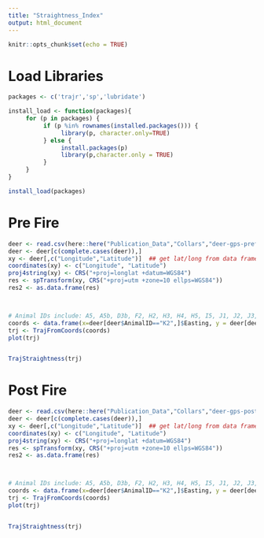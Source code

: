 ```yaml
---
title: "Straightness_Index"
output: html_document
---
```


```r
knitr::opts_chunk$set(echo = TRUE)
```

# Load Libraries
```r
packages <- c('trajr','sp','lubridate')

install_load <- function(packages){
     for (p in packages) {
          if (p %in% rownames(installed.packages())) {
               library(p, character.only=TRUE)
          } else {
               install.packages(p)
               library(p,character.only = TRUE)
          }
     }
}

install_load(packages)
```


# Pre Fire
```r
deer <- read.csv(here::here("Publication_Data","Collars","deer-gps-prefire.csv"))
deer <- deer[c(complete.cases(deer)),]
xy <- deer[,c("Longitude","Latitude")]  ## get lat/long from data frame
coordinates(xy) <- c("Longitude", "Latitude")
proj4string(xy) <- CRS("+proj=longlat +datum=WGS84")
res <- spTransform(xy, CRS("+proj=utm +zone=10 ellps=WGS84"))
res2 <- as.data.frame(res)



# Animal IDs include: A5, A5b, D3b, F2, H2, H3, H4, H5, I5, J1, J2, J3, J5, K1, K2, K4, P4, Q5
coords <- data.frame(x=deer[deer$AnimalID=="K2",]$Easting, y = deer[deer$AnimalID=="K2",]$Northing, times=deer[deer$AnimalID=="K2",]$Time, id=deer[deer$AnimalID=="K2",]$AnimalID)
trj <- TrajFromCoords(coords)
plot(trj)


TrajStraightness(trj)
```



# Post Fire
```r
deer <- read.csv(here::here("Publication_Data","Collars","deer-gps-postfire.csv"))
deer <- deer[c(complete.cases(deer)),]
xy <- deer[,c("Longitude","Latitude")]  ## get lat/long from data frame
coordinates(xy) <- c("Longitude", "Latitude")
proj4string(xy) <- CRS("+proj=longlat +datum=WGS84")
res <- spTransform(xy, CRS("+proj=utm +zone=10 ellps=WGS84"))
res2 <- as.data.frame(res)



# Animal IDs include: A5, A5b, D3b, F2, H2, H3, H4, H5, I5, J1, J2, J3, J5, K1, K2, K4, P4, Q5
coords <- data.frame(x=deer[deer$AnimalID=="K2",]$Easting, y = deer[deer$AnimalID=="K2",]$Northing, times=deer[deer$AnimalID=="K2",]$Time, id=deer[deer$AnimalID=="K2",]$AnimalID)
trj <- TrajFromCoords(coords)
plot(trj)


TrajStraightness(trj)
```

